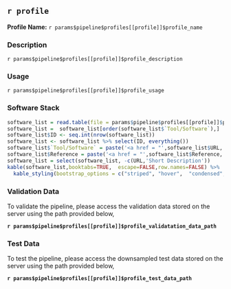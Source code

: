 ## `r profile`  

**Profile Name:** `r params$pipeline$profiles[[profile]]$profile_name`  

### Description  

`r params$pipeline$profiles[[profile]]$profile_description`  

### Usage  

`r params$pipeline$profiles[[profile]]$profile_usage`  


### Software Stack

```r
software_list = read.table(file = params$pipeline$profiles[[profile]]$profile_software_list, sep = '\t', header = TRUE, stringsAsFactors = FALSE, check.names=F)
software_list =  software_list[order(software_list$`Tool/Software`),]
software_list$ID <- seq.int(nrow(software_list))
software_list <- software_list %>% select(ID, everything())
software_list$`Tool/Software` = paste('<a href = "',software_list$URL,'" target="_blank">',software_list$`Tool/Software`,'</a>',sep='')
software_list$Reference = paste('<a href = "',software_list$Reference,'" target="_blank">open</a>',sep='')
software_list = select(software_list, -c(URL,'Short Description'))
kable(software_list,booktabs=TRUE,  escape=FALSE,row.names=FALSE) %>%
  kable_styling(bootstrap_options = c("striped", "hover",  "condensed", "responsive"),full_width = F, position = "center")
```  

### Validation Data 

To validate the pipeline, please access the validation data stored on the server using the path provided below,  

**`r params$pipeline$profiles[[profile]]$profile_validatation_data_path`**  

### Test Data 

To test the pipeline, please access the downsampled test data stored on the server using the path provided below,  
 
**`r params$pipeline$profiles[[profile]]$profile_test_data_path`**  